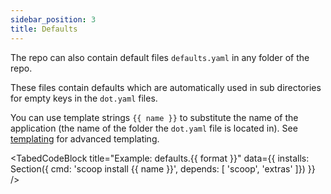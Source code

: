 ```yaml
---
sidebar_position: 3
title: Defaults
---
```


The repo can also contain default files `defaults.yaml` in any folder of the repo.

These files contain defaults which are automatically used in sub directories for empty keys in the `dot.yaml` files.

You can use template strings `{{ name }}` to substitute the name of the application (the name of the folder the `dot.yaml` file is located in). See [templating](templating.md) for advanced templating.

<TabedCodeBlock title="Example: defaults.{{ format }}"
  data={{
  installs: Section({
    cmd: 'scoop install {{ name }}',
    depends: [
      'scoop',
      'extras'
    ]})
  }} />
